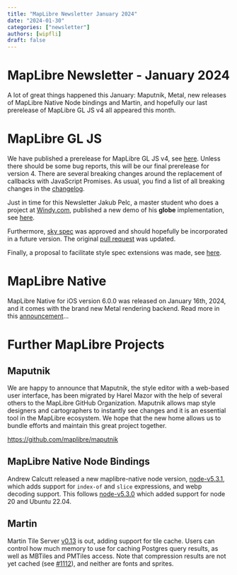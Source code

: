 ```yaml
---
title: "MapLibre Newsletter January 2024"
date: "2024-01-30"
categories: ["newsletter"]
authors: [wipfli]
draft: false
---
```


# MapLibre Newsletter - January 2024

A lot of great things happened this January: Maputnik, Metal, new releases of MapLibre Native Node bindings and Martin, and hopefully our last prerelease of MapLibre GL JS v4 all appeared this month.

# MapLibre GL JS

We have published a prerelease for MapLibre GL JS v4, see [here](https://github.com/maplibre/maplibre-gl-js/releases/tag/v4.0.0-pre.6). Unless there should be some bug reports, this will be our final prerelease for version 4. There are several breaking changes around the replacement of callbacks with JavaScript Promises. As usual, you find a list of all breaking changes in the [changelog](https://github.com/maplibre/maplibre-gl-js/blob/main/CHANGELOG.md).

Just in time for this Newsletter Jakub Pelc, a master student who does a project at [Windy.com](https://windy.com), published a new demo of his **globe** implementation, see [here](https://github.com/maplibre/maplibre/discussions/161#discussioncomment-8300538).

Furthermore, [sky spec](https://github.com/maplibre/maplibre-style-spec/pull/478) was approved and should hopefully be incorporated in a future version. The original [pull request](https://github.com/maplibre/maplibre-gl-js/pull/3645) was updated.

Finally, a proposal to facilitate style spec extensions was made, see [here](https://github.com/maplibre/maplibre-style-spec/issues/516).

# MapLibre Native

MapLibre Native for iOS version 6.0.0 was released on January 16th, 2024, and it comes with the brand new Metal rendering backend. Read more in this [announcement](https://maplibre.org/news/2024-01-19-metal-support-for-maplibre-native-ios-is-here/)...

# Further MapLibre Projects

## Maputnik

We are happy to announce that Maputnik, the style editor with a web-based user interface, has been migrated by Harel Mazor with the help of several others to the MapLibre GitHub Organization. Maputnik allows map style designers and cartographers to instantly see changes and it is an essential tool in the MapLibre ecosystem. We hope that the new home allows us to bundle efforts and maintain this great project together.

https://github.com/maplibre/maputnik

## MapLibre Native Node Bindings

Andrew Calcutt released a new maplibre-native node version, [node-v5.3.1](https://github.com/maplibre/maplibre-native/releases/tag/node-v5.3.1), which adds support for `index-of` and `slice` expressions, and webp decoding support. This follows [node-v5.3.0](https://github.com/maplibre/maplibre-native/releases/tag/node-v5.3.0) which added support for node 20 and Ubuntu 22.04.

## Martin

Martin Tile Server [v0.13](https://github.com/maplibre/martin/releases/tag/v0.13.0) is out, adding support for tile cache. Users can control how much memory to use for caching Postgres query results, as well as MBTiles and PMTiles access. Note that compression results are not yet cached (see [#1112](https://github.com/maplibre/martin/issues/1112)), and neither are fonts and sprites.
